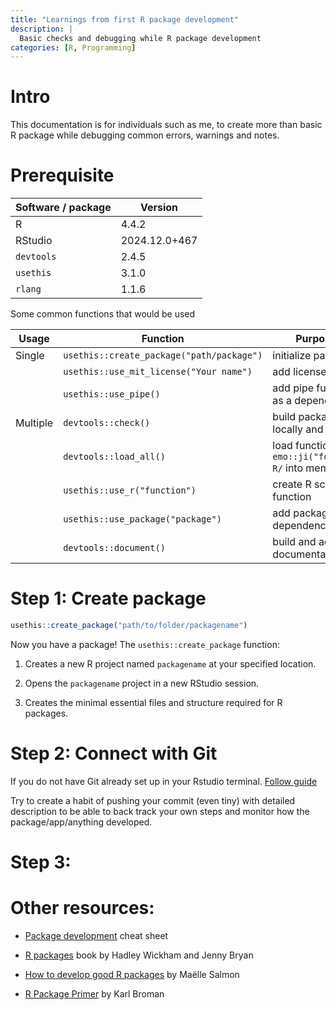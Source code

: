 ```yaml
---
title: "Learnings from first R package development"
description: |
  Basic checks and debugging while R package development
categories: [R, Programming]
---
```


# Intro

This documentation is for individuals such as me, to create more than basic R package while debugging common errors, warnings and notes.

# Prerequisite

| Software / package  | Version               |
|---------------------|-----------------------|
| R                   | 4.4.2                 | 
| RStudio             | 2024.12.0+467         | 
| `devtools`          | 2.4.5                 | 
| `usethis`           | 3.1.0                 |
| `rlang`             | 1.1.6                 |

Some common functions that would be used

| Usage    | Function                                       | Purpose                           |
|----------|------------------------------------------------|-----------------------------------|
| Single   | `usethis::create_package("path/package")`      | initialize package                | 
|          | `usethis::use_mit_license("Your name")`        | add  license                      |
|          | `usethis::use_pipe()`                          | add pipe function as a dependency |
| Multiple | `devtools::check()`                            | build package locally and check   |
|          | `devtools::load_all()`                         | load functions in `r emo::ji("folder")` `R/` into memory    |
|          | `usethis::use_r("function")`                   | create R script for function      |
|          | `usethis::use_package("package")     `         | add package dependency            |
|          | `devtools::document()`                         | build and add documentation       |

# Step 1: Create package

```r
usethis::create_package("path/to/folder/packagename")
```

Now you have a package!  The `usethis::create_package` function:

1. Creates a new R project named `packagename` at your specified location.

2. Opens the `packagename` project in a new RStudio session.

3. Creates the minimal essential files and structure required for R packages.

# Step 2: Connect with Git

If you do not have Git already set up in your Rstudio terminal. [Follow guide](./gitsetup.qmd)

Try to create a habit of pushing your commit (even tiny) with detailed description to be able to back track your own steps and monitor how the package/app/anything developed.

# Step 3: 


# Other resources:

* [Package development](https://rawgit.com/rstudio/cheatsheets/master/package-development.pdf){target="_blank"} cheat sheet

* [R packages](https://r-pkgs.org/){target="_blank"} book by Hadley Wickham and Jenny Bryan

* [How to develop good R packages](https://masalmon.eu/2017/12/11/goodrpackages/){target="_blank"} by Maëlle Salmon

* [R Package Primer](https://kbroman.org/pkg_primer/){target="_blank"} by Karl Broman